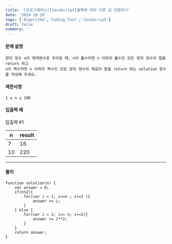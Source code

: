 ```yaml
---
title: '[프로그래머스][JavaScript]홀짝에 따라 다른 값 반환하기'
date: '2024-10-20'
tags: ['Algorithm','Coding Test','JavaScript']
draft: false
summary: ''
---
```

#### 문제 설명
    양의 정수 n이 매개변수로 주어질 때, n이 홀수라면 n 이하의 홀수인 모든 양의 정수의 합을 return 하고 
    n이 짝수라면 n 이하의 짝수인 모든 양의 정수의 제곱의 합을 return 하는 solution 함수를 작성해 주세요.
#### 제한사항
    1 ≤ n ≤ 100
#### 입출력 예
입출력 #1

| n	  | result |
|-----|--------|
| 7	  | 16     |
| 10	 | 220    |

---
#### 풀이
````
function solution(n) {
    var answer = 0;
    if(n%2){
        for(var i = 1; i<=n ; i+=2 ){
            answer += i;
        }
    } else {
        for(var i = 2; i<= n; i+=2){
            answer += i**2;
        }
    }
    return answer;
}
````